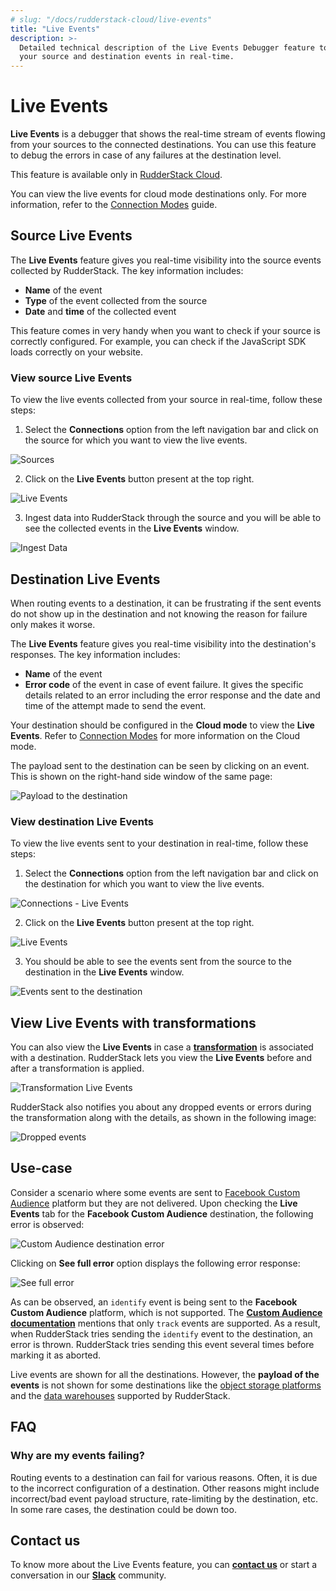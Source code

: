 ```yaml
---
# slug: "/docs/rudderstack-cloud/live-events"
title: "Live Events"
description: >-
  Detailed technical description of the Live Events Debugger feature to debug
  your source and destination events in real-time.
---
```


# Live Events

**Live Events** is a debugger that shows the real-time stream of events flowing from your sources to the connected destinations. You can use this feature to debug the errors in case of any failures at the destination level.

<div class="infoBlock">

This feature is available only in <a href="https://app.rudderstack.com/signup">RudderStack Cloud</a>.
<div>

<div class="warningBlock">

You can view the live events for cloud mode destinations only. For more information, refer to the <a href="https://www.rudderstack.com/docs/rudderstack-cloud/connections/connection-modes">Connection Modes</a> guide.
</div>

## Source Live Events

The **Live Events** feature gives you real-time visibility into the source events collected by RudderStack. The key information includes:

- **Name** of the event
- **Type** of the event collected from the source
- **Date** and **time** of the collected event

<div class="successBlock">

  This feature comes in very handy when you want to check if your source is
  correctly configured. For example, you can check if the JavaScript SDK loads
  correctly on your website.
</div>

### View source Live Events

To view the live events collected from your source in real-time, follow these steps:‌

1. Select the **Connections** option from the left navigation bar and click on the source for which you want to view the live events.

<img src="../assets/image (119).png" alt="Sources" />
<span class="imageTitle"></span>

2. Click on the **Live Events** button present at the top right.

<img src="../assets/image (123).png" alt="Live Events" />
<span class="imageTitle"></span>

3. Ingest data into RudderStack through the source and you will be able to see the collected events in the **Live Events** window.

<img src="../assets/image (115).png" alt="Ingest Data" />

## Destination Live Events

When routing events to a destination, it can be frustrating if the sent events do not show up in the destination and not knowing the reason for failure only makes it worse.

The **Live Events** feature gives you real-time visibility into the destination's responses. The key information includes:

- **Name** of the event
- **Error code** of the event in case of event failure. It gives the specific details related to an error including the error response and the date and time of the attempt made to send the event.

<div class="warningBlock">

Your destination should be configured in the **Cloud mode** to view the **Live Events**.  Refer to <a href="https://rudderstack.com/docs/rudderstack-connection-modes/">Connection Modes</a> for more information on the Cloud mode.

</div>

The payload sent to the destination can be seen by clicking on an event. This is shown on the right-hand side window of the same page:

<img
  src="../assets/screen-shot-2021-06-30-at-10.03.52-pm.png"
  alt="Payload to the destination"
/>

### View destination Live Events

To view the live events sent to your destination in real-time, follow these steps:

1. Select the **Connections** option from the left navigation bar and click on the destination for which you want to view the live events.

<img
  src="../assets/image (117).png"
  alt="Connections - Live Events"
/>
<span class="imageTitle"></span>

2. Click on the **Live Events** button present at the top right.

<img src="../assets/image (124) (1).png" alt="Live Events" />
<span class="imageTitle"></span>

3. You should be able to see the events sent from the source to the destination in the **Live Events** window.

<img
  src="../assets/image (125).png"
  alt="Events sent to the destination"
/>

## View Live Events with transformations 

You can also view the **Live Events** in case a <a href="https://rudderstack.com/docs/transformations/#adding-a-transformation">**transformation**</a> is associated with a destination. RudderStack lets you view the **Live Events** before and after a transformation is applied.

<img
  src="https://user-images.githubusercontent.com/59817155/137110303-0e9f42f2-4b5d-4a1a-ab34-5cbeea10f2ec.png"
  alt="Transformation Live Events"
/>

RudderStack also notifies you about any dropped events or errors during the transformation along with the details, as shown in the following image:

<img
  src="https://user-images.githubusercontent.com/59817155/137110584-e2ff154e-8eba-42d3-9f3b-3022bb10f141.png"
  alt="Dropped events"
/>


## Use-case

Consider a scenario where some events are sent to [Facebook Custom Audience](https://rudderstack.com/docs/destinations/advertising/fb-custom-audience) platform but they are not delivered. Upon checking the **Live Events** tab for the **Facebook Custom Audience** destination, the following error is observed:

<img
  src="../assets/image (116).png"
  alt="Custom Audience destination error"
/>

Clicking on **See full error** option displays the following error response:

<img
  src="../assets/screen-shot-2021-07-08-at-4.21.13-pm.png"
  alt="See full error"
/>

As can be observed, an `identify` event is being sent to the **Facebook Custom Audience** platform, which is not supported. The [**Custom Audience documentation**](https://rudderstack.com/docs/destinations/advertising/fb-custom-audience) mentions that only `track` events are supported. As a result, when RudderStack tries sending the `identify` event to the destination, an error is thrown. RudderStack tries sending this event several times before marking it as aborted.

<div class="warningBlock">

Live events are shown for all the destinations. However, the **payload of the events** is not shown for some destinations like the <a href="https://rudderstack.com/docs/destinations/storage-platforms/">object storage platforms</a> and the <a href="https://rudderstack.com/docs/data-warehouse-integrations/">data warehouses</a> supported by RudderStack.

</div>


## FAQ

### Why are my events failing?

Routing events to a destination can fail for various reasons. Often, it is due to the incorrect configuration of a destination. Other reasons might include incorrect/bad event payload structure, rate-limiting by the destination, etc. In some rare cases, the destination could be down too.

## Contact us

To know more about the Live Events feature, you can [**contact us**](mailto:%20docs@rudderstack.com) or start a conversation in our [**Slack**](https://rudderstack.com/join-rudderstack-slack-community) community.
